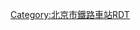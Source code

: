 {{Routemap
| title = 乔庄东站
| inline = <includeonly>yes</includeonly>
| map = 
\\CONTg\~~ ~~{{RoutemapRoute|Licon=U|[[通乔铁路]]往[[通州站]]}}
exENDEa\exKRW+l\eKRWgr\~~
exSTR2\exSTR!~exSTRc3\KRWgl\KRW+r
exSTRc1\exABZg+4\STR\STR
\exSTR\STR+BSl!~num1l\STR+BSr 
\exSTR\STR+BSl\STR+BSr!~num2r
\exSTR\ENDEe+BSl\ENDEe+BSr
\exLSTR\BS\BS
\exLCONTf\\~~ ~~{{RoutemapRoute|Licon=d|军用线往[[三间房机场]]}}
|bottom={{navbar|北京铁路车站RDT/乔庄东站}}
}}<noinclude>

{{Rdt intro|[[乔庄东站]]}}

[[Category:北京市鐵路車站RDT]]

</noinclude>